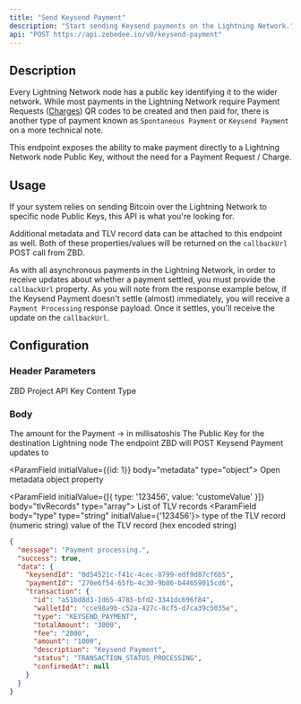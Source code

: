 ```yaml
---
title: "Send Keysend Payment"
description: "Start sending Keysend payments on the Lightning Network."
api: "POST https://api.zebedee.io/v0/keysend-payment"
---
```


## Description

Every Lightning Network node has a public key identifying it to the wider network. While most payments in the Lightning Network require Payment Requests ([Charges](/knowledge-base/glossary#charges)) QR codes to be created and then paid for, there is another type of payment known as `Spontaneous Payment` or `Keysend Payment` on a more technical note.

This endpoint exposes the ability to make payment directly to a Lightning Network node Public Key, without the need for a Payment Request / Charge.

## Usage

If your system relies on sending Bitcoin over the Lightning Network to specific node Public Keys, this API is what you're looking for.

Additional metadata and TLV record data can be attached to this endpoint as well. Both of these properties/values will be returned on the `callbackUrl` POST call from ZBD.

<Info>As with all asynchronous payments in the Lightning Network, in order to receive updates about whether a payment settled, you must provide the `callbackUrl` property. As you will note from the response example below, if the Keysend Payment doesn't settle (almost) immediately, you will receive a `Payment Processing` response payload. Once it settles, you'll receive the update on the `callbackUrl`.</Info>

## Configuration

### Header Parameters

<ParamField required header="apikey" type="string">
  ZBD Project API Key
</ParamField>

<ParamField initialValue="application/json" header="Content-Type" type="string">
  Content Type
</ParamField>

### Body

<ParamField required body="amount" type="string">
  The amount for the Payment -> in millisatoshis
</ParamField>

<ParamField required body="pubkey" type="string">
  The Public Key for the destination Lightning node
</ParamField>

<ParamField initialValue="‎" body="callbackUrl" type="string">
  The endpoint ZBD will POST Keysend Payment updates to
</ParamField>

<ParamField initialValue={{id: 1}} body="metadata" type="object">
  Open metadata object property
</ParamField>

<ParamField initialValue={[{ type: '123456', value: 'customeValue' }]} body="tlvRecords" type="array">
  List of TLV records
  <Expandable title="tlvRecord" defaultOpen>
    <ParamField body="type" type="string" initialValue={'123456'}>
      type of the TLV record (numeric string)
    </ParamField>
    <ParamField body="value" type="string" initialValue="myTLVRecordValue">
      value of the TLV record (hex encoded string)
    </ParamField>
  </Expandable>
</ParamField>

<ResponseExample>

```json Response
{
  "message": "Payment processing.",
  "success": true,
  "data": {
    "keysendId": "0d54521c-f41c-4cec-8799-edf9d87cf6b5",
    "paymentId": "276e6f54-65fb-4c30-9b86-b44659015cd6",
    "transaction": {
      "id": "a51bd8d3-1d65-4785-bfd2-3341dc696f84",
      "walletId": "cce98a9b-c52a-427c-8cf5-d7ca39c5035e",
      "type": "KEYSEND_PAYMENT",
      "totalAmount": "3000",
      "fee": "2000",
      "amount": "1000",
      "description": "Keysend Payment",
      "status": "TRANSACTION_STATUS_PROCESSING",
      "confirmedAt": null
    }
  }
}
```

</ResponseExample>
